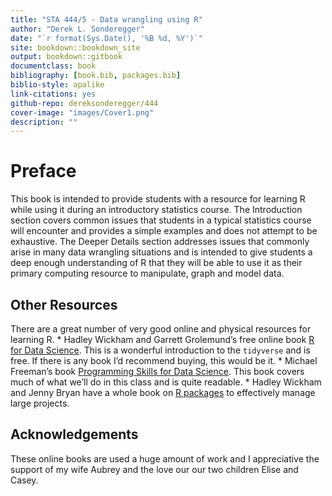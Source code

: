 ```yaml
--- 
title: "STA 444/5 - Data wrangling using R"
author: "Derek L. Sonderegger"
date: "`r format(Sys.Date(), '%B %d, %Y')`"
site: bookdown::bookdown_site
output: bookdown::gitbook
documentclass: book
bibliography: [book.bib, packages.bib]
biblio-style: apalike
link-citations: yes
github-repo: dereksonderegger/444
cover-image: "images/Cover1.png"
description: ""
---
```


# Preface {-}
This book is intended to provide students with a resource for learning R while using it during an introductory statistics course. The Introduction section covers common issues that students in a typical statistics course will encounter and provides a simple examples and does not attempt to be exhaustive. The Deeper Details section addresses issues that commonly arise in many data wrangling situations and is intended to give students a deep enough understanding of R that they will be able to use it as their primary computing resource to manipulate, graph and model data.


## Other Resources
There are a great number of very good online and physical resources for learning R.
  * Hadley Wickham and Garrett Grolemund's free online book [R for Data Science](https://r4ds.had.co.nz). This is a wonderful introduction to the `tidyverse` and is free.  If there is any book I'd recommend buying, this would be it.
  * Michael Freeman's book [Programming Skills for Data Science](https://www.amazon.com/Programming-Skills-Data-Science-Addison-Wesley/dp/0135133106). This book covers much of what we'll do in this class and is quite readable.
  * Hadley Wickham and Jenny Bryan have a whole book on [R packages](https://r-pkgs.org) to effectively manage large projects.

## Acknowledgements {-}
These online books are used a huge amount of work and I appreciative the support of my wife Aubrey and the love our our two children Elise and Casey.



